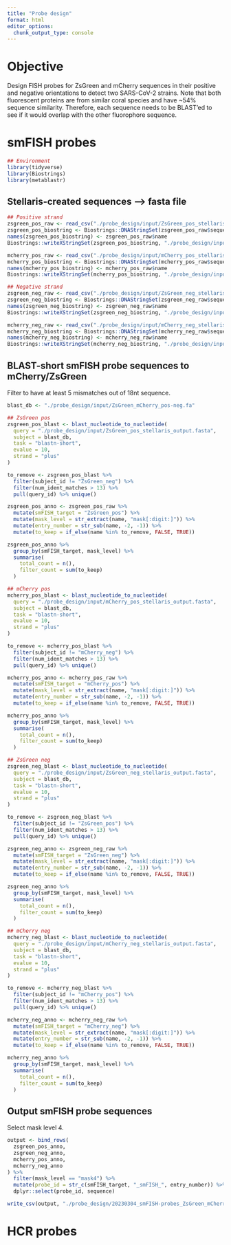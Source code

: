 ```yaml
---
title: "Probe design"
format: html
editor_options: 
  chunk_output_type: console
---
```


# Objective

Design FISH probes for ZsGreen and mCherry sequences in their positive and negative orientations to detect two SARS-CoV-2 strains. 
Note that both fluorescent proteins are from similar coral species and have ~54% sequence similarity.
Therefore, each sequence needs to be BLAST'ed to see if it would overlap with the other fluorophore sequence. 

# smFISH probes

```r
## Environment
library(tidyverse)
library(Biostrings)
library(metablastr)

```

## Stellaris-created sequences --> fasta file

```r
## Positive strand
zsgreen_pos_raw <- read_csv("./probe_design/input/ZsGreen_pos_stellaris_output.csv")
zsgreen_pos_biostring <- Biostrings::DNAStringSet(zsgreen_pos_raw$sequence)
names(zsgreen_pos_biostring) <- zsgreen_pos_raw$name
Biostrings::writeXStringSet(zsgreen_pos_biostring, "./probe_design/input/ZsGreen_pos_stellaris_output.fasta", format = "fasta")

mcherry_pos_raw <- read_csv("./probe_design/input/mCherry_pos_stellaris_output.csv")
mcherry_pos_biostring <- Biostrings::DNAStringSet(mcherry_pos_raw$sequence)
names(mcherry_pos_biostring) <- mcherry_pos_raw$name
Biostrings::writeXStringSet(mcherry_pos_biostring, "./probe_design/input/mCherry_pos_stellaris_output.fasta", format = "fasta")

## Negative strand
zsgreen_neg_raw <- read_csv("./probe_design/input/ZsGreen_neg_stellaris_output.csv")
zsgreen_neg_biostring <- Biostrings::DNAStringSet(zsgreen_neg_raw$sequence)
names(zsgreen_neg_biostring) <- zsgreen_neg_raw$name
Biostrings::writeXStringSet(zsgreen_neg_biostring, "./probe_design/input/ZsGreen_neg_stellaris_output.fasta", format = "fasta")

mcherry_neg_raw <- read_csv("./probe_design/input/mCherry_neg_stellaris_output.csv")
mcherry_neg_biostring <- Biostrings::DNAStringSet(mcherry_neg_raw$sequence)
names(mcherry_neg_biostring) <- mcherry_neg_raw$name
Biostrings::writeXStringSet(mcherry_neg_biostring, "./probe_design/input/mCherry_neg_stellaris_output.fasta", format = "fasta")

```

## BLAST-short smFISH probe sequences to mCherry/ZsGreen

Filter to have at least 5 mismatches out of 18nt sequence.

```r
blast_db <- "./probe_design/input/ZsGreen_mCherry_pos-neg.fa"

## ZsGreen pos
zsgreen_pos_blast <- blast_nucleotide_to_nucleotide(
  query = "./probe_design/input/ZsGreen_pos_stellaris_output.fasta",
  subject = blast_db,
  task = "blastn-short",
  evalue = 10,
  strand = "plus"
)

to_remove <- zsgreen_pos_blast %>%
  filter(subject_id != "ZsGreen_neg") %>%
  filter(num_ident_matches > 13) %>%
  pull(query_id) %>% unique()

zsgreen_pos_anno <- zsgreen_pos_raw %>%
  mutate(smFISH_target = "ZsGreen_pos") %>%
  mutate(mask_level = str_extract(name, "mask[:digit:]")) %>%
  mutate(entry_number = str_sub(name, -2, -1)) %>%
  mutate(to_keep = if_else(name %in% to_remove, FALSE, TRUE))

zsgreen_pos_anno %>%
  group_by(smFISH_target, mask_level) %>%
  summarise(
    total_count = n(),
    filter_count = sum(to_keep)
  )

## mCherry pos
mcherry_pos_blast <- blast_nucleotide_to_nucleotide(
  query = "./probe_design/input/mCherry_pos_stellaris_output.fasta",
  subject = blast_db,
  task = "blastn-short",
  evalue = 10,
  strand = "plus"
)

to_remove <- mcherry_pos_blast %>%
  filter(subject_id != "mCherry_neg") %>%
  filter(num_ident_matches > 13) %>%
  pull(query_id) %>% unique()

mcherry_pos_anno <- mcherry_pos_raw %>%
  mutate(smFISH_target = "mCherry_pos") %>%
  mutate(mask_level = str_extract(name, "mask[:digit:]")) %>%
  mutate(entry_number = str_sub(name, -2, -1)) %>%
  mutate(to_keep = if_else(name %in% to_remove, FALSE, TRUE))

mcherry_pos_anno %>%
  group_by(smFISH_target, mask_level) %>%
  summarise(
    total_count = n(),
    filter_count = sum(to_keep)
  )

## ZsGreen neg
zsgreen_neg_blast <- blast_nucleotide_to_nucleotide(
  query = "./probe_design/input/ZsGreen_neg_stellaris_output.fasta",
  subject = blast_db,
  task = "blastn-short",
  evalue = 10,
  strand = "plus"
)

to_remove <- zsgreen_neg_blast %>%
  filter(subject_id != "ZsGreen_pos") %>%
  filter(num_ident_matches > 13) %>%
  pull(query_id) %>% unique()

zsgreen_neg_anno <- zsgreen_neg_raw %>%
  mutate(smFISH_target = "ZsGreen_neg") %>%
  mutate(mask_level = str_extract(name, "mask[:digit:]")) %>%
  mutate(entry_number = str_sub(name, -2, -1)) %>%
  mutate(to_keep = if_else(name %in% to_remove, FALSE, TRUE))

zsgreen_neg_anno %>%
  group_by(smFISH_target, mask_level) %>%
  summarise(
    total_count = n(),
    filter_count = sum(to_keep)
  )

## mCherry neg
mcherry_neg_blast <- blast_nucleotide_to_nucleotide(
  query = "./probe_design/input/mCherry_neg_stellaris_output.fasta",
  subject = blast_db,
  task = "blastn-short",
  evalue = 10,
  strand = "plus"
)

to_remove <- mcherry_neg_blast %>%
  filter(subject_id != "mCherry_pos") %>%
  filter(num_ident_matches > 13) %>%
  pull(query_id) %>% unique()

mcherry_neg_anno <- mcherry_neg_raw %>%
  mutate(smFISH_target = "mCherry_neg") %>%
  mutate(mask_level = str_extract(name, "mask[:digit:]")) %>%
  mutate(entry_number = str_sub(name, -2, -1)) %>%
  mutate(to_keep = if_else(name %in% to_remove, FALSE, TRUE))

mcherry_neg_anno %>%
  group_by(smFISH_target, mask_level) %>%
  summarise(
    total_count = n(),
    filter_count = sum(to_keep)
  )

```

## Output smFISH probe sequences

Select mask level 4.

```r
output <- bind_rows(
  zsgreen_pos_anno,
  zsgreen_neg_anno,
  mcherry_pos_anno,
  mcherry_neg_anno
) %>%
  filter(mask_level == "mask4") %>%
  mutate(probe_id = str_c(smFISH_target, "_smFISH_", entry_number)) %>%
  dplyr::select(probe_id, sequence)

write_csv(output, "./probe_design/20230304_smFISH-probes_ZsGreen_mCherry.csv")

```


\newpage


# HCR probes 















